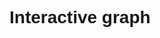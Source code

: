 # Interactive graph

<style>
  * {
    font-family: sans-serif;
  }
</style> 

<div id="plot">
</div>

<script src="https://cdn.jsdelivr.net/npm/d3@7"></script>
<link rel="stylesheet" href="style.css">


<div class="button-group-vertical" id="rowButtons"></div>
<svg id="grid"></svg>
<div class="button-group-horizontal" id="columnButtons"></div>
<script src="scripts/myscript.js"></script>
